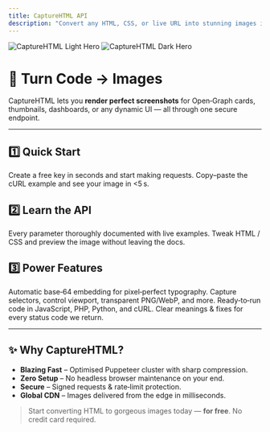 ```yaml
---
title: CaptureHTML API
description: "Convert any HTML, CSS, or live URL into stunning images in seconds."
---
```


<!-- hero images -->
<img
    className="block dark:hidden w-full rounded-xl mb-8"
    src="/images/capturehtml-hero-light.png"
    alt="CaptureHTML Light Hero"
/>
<img
    className="hidden dark:block w-full rounded-xl mb-8"
    src="/images/capturehtml-hero-dark.png"
    alt="CaptureHTML Dark Hero"
/>

# 🚀 Turn Code → Images

CaptureHTML lets you **render perfect screenshots** for Open‑Graph cards, thumbnails, dashboards, or any dynamic UI — all through one secure endpoint.

---

## 1️⃣ Quick Start

<CardGroup cols={2}>
    <Card
        title="Get Your API Key"
        icon="key"
        href="/essentials/intro#authentication"
    >
        Create a free key in seconds and start making requests.
    </Card>
    <Card
        title="First Render"
        icon="rocket-launch"
        href="/essentials/getting-started"
    >
        Copy–paste the cURL example and see your image in <5 s.
    </Card>
</CardGroup>

## 2️⃣ Learn the API

<CardGroup cols={2}>
    <Card
        title="Endpoint Reference"
        icon="code"
        href="/api-reference/render-image"
    >
        Every parameter thoroughly documented with live examples.
    </Card>
    <Card
        title="Live Playground"
        icon="flask"
        href="/snippets/playground"
    >
        Tweak HTML / CSS and preview the image without leaving the docs.
    </Card>
</CardGroup>

## 3️⃣ Power Features

<CardGroup cols={2}>
    <Card
        title="Google Fonts & Emoji"
        icon="font"
        href="/api-reference/render-image#fonts"
    >
        Automatic base‑64 embedding for pixel‑perfect typography.
    </Card>
    <Card
        title="Advanced Rendering"
        icon="wand-magic-sparkles"
        href="/api-reference/render-image#advanced"
    >
        Capture selectors, control viewport, transparent PNG/WebP, and more.
    </Card>
    <Card
        title="Examples & SDKs"
        icon="book-open"
        href="/snippets/examples"
    >
        Ready‑to‑run code in JavaScript, PHP, Python, and cURL.
    </Card>
    <Card
        title="Error Glossary"
        icon="triangle-exclamation"
        href="/essentials/errors"
    >
        Clear meanings & fixes for every status code we return.
    </Card>
</CardGroup>

---

## ✨ Why CaptureHTML?

- **Blazing Fast** – Optimised Puppeteer cluster with sharp compression.
- **Zero Setup** – No headless browser maintenance on your end.
- **Secure** – Signed requests & rate‑limit protection.
- **Global CDN** – Images delivered from the edge in milliseconds.

> Start converting HTML to gorgeous images today — **for free**. No credit card required.

